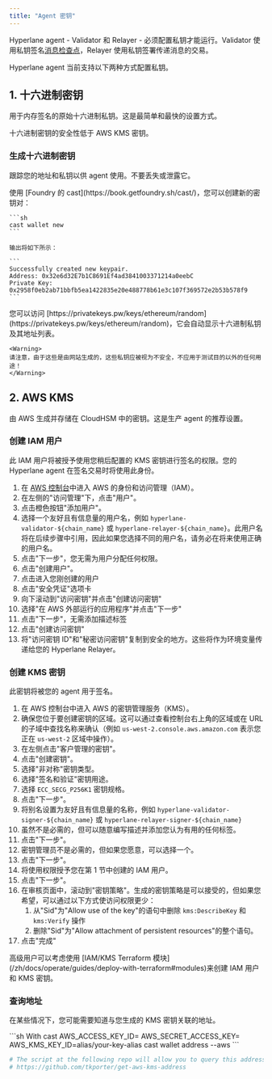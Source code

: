 ```yaml
---
title: "Agent 密钥"
---
```


Hyperlane agent - Validator 和 Relayer - 必须配置私钥才能运行。Validator 使用私钥签名[消息检查点](/zh/docs/resources/glossary#checkpoint)，Relayer 使用私钥签署传递消息的交易。

Hyperlane agent 当前支持以下两种方式配置私钥。

## 1. 十六进制密钥

用于内存签名的原始十六进制私钥。这是最简单和最快的设置方式。

<Warning>十六进制密钥的安全性低于 AWS KMS 密钥。</Warning>

### 生成十六进制密钥

跟踪您的地址和私钥以供 agent 使用。不要丢失或泄露它。

<Tabs>
  <Tab title="Cast CLI">
    使用 [Foundry 的 cast](https://book.getfoundry.sh/cast/)，您可以创建新的密钥对：

    ```sh
    cast wallet new
    ```

    输出将如下所示：

    ```
    Successfully created new keypair.
    Address: 0x32e6d32E7b1C8691Ef4ad3841003371214a0eebC
    Private Key: 0x2958f0eb2ab71bbfb5ea1422835e20e488778b61e3c107f369572e2b53b578f9
    ```

  </Tab>
  <Tab title="使用 privatekeys.pw">
    您可以访问 [https://privatekeys.pw/keys/ethereum/random](https://privatekeys.pw/keys/ethereum/random)，它会自动显示十六进制私钥及其地址列表。

    <Warning>
    请注意，由于这些是由网站生成的，这些私钥应被视为不安全，不应用于测试目的以外的任何用途！
    </Warning>

  </Tab>
</Tabs>

## 2. AWS KMS

由 AWS 生成并存储在 CloudHSM 中的密钥。这是生产 agent 的推荐设置。

### 创建 IAM 用户

此 IAM 用户将被授予使用您稍后配置的 KMS 密钥进行签名的权限。您的 Hyperlane agent 在签名交易时将使用此身份。

1. 在 [AWS 控制台](https://us-east-1.console.aws.amazon.com/iamv2/home)中进入 AWS 的身份和访问管理（IAM）。
2. 在左侧的"访问管理"下，点击"用户"。
3. 点击橙色按钮"添加用户"。
4. 选择一个友好且有信息量的用户名，例如 `hyperlane-validator-${chain_name}` 或 `hyperlane-relayer-${chain_name}`。此用户名将在后续步骤中引用，因此如果您选择不同的用户名，请务必在将来使用正确的用户名。
5. 点击"下一步"，您无需为用户分配任何权限。
6. 点击"创建用户"。
7. 点击进入您刚创建的用户
8. 点击"安全凭证"选项卡
9. 向下滚动到"访问密钥"并点击"创建访问密钥"
10. 选择"在 AWS 外部运行的应用程序"并点击"下一步"
11. 点击"下一步"，无需添加描述标签
12. 点击"创建访问密钥"
13. 将"访问密钥 ID"和"秘密访问密钥"复制到安全的地方。这些将作为环境变量传递给您的 Hyperlane Relayer。

### 创建 KMS 密钥

此密钥将被您的 agent 用于签名。

1. 在 AWS 控制台中进入 AWS 的密钥管理服务（KMS）。
2. 确保您位于要创建密钥的区域。这可以通过查看控制台右上角的区域或在 URL 的子域中查找名称来确认（例如 `us-west-2.console.aws.amazon.com` 表示您正在 `us-west-2` 区域中操作）。
3. 在左侧点击"客户管理的密钥"。
4. 点击"创建密钥"。
5. 选择"非对称"密钥类型。
6. 选择"签名和验证"密钥用途。
7. 选择 `ECC_SECG_P256K1` 密钥规格。
8. 点击"下一步"。
9. 将别名设置为友好且有信息量的名称，例如 `hyperlane-validator-signer-${chain_name}` 或 `hyperlane-relayer-signer-${chain_name}`
10. 虽然不是必需的，但可以随意编写描述并添加您认为有用的任何标签。
11. 点击"下一步"。
12. 密钥管理员不是必需的，但如果您愿意，可以选择一个。
13. 点击"下一步"。
14. 将使用权限授予您在第 1 节中创建的 IAM 用户。
15. 点击"下一步"。
16. 在审核页面中，滚动到"密钥策略"。生成的密钥策略是可以接受的，但如果您希望，可以通过以下方式使访问权限更少：
    1. 从"Sid"为"Allow use of the key"的语句中删除 `kms:DescribeKey` 和 `kms:Verify` 操作
    2. 删除"Sid"为"Allow attachment of persistent resources"的整个语句。
17. 点击"完成"

<Tip>
  高级用户可以考虑使用 [IAM/KMS Terraform 模块](/zh/docs/operate/guides/deploy-with-terraform#modules)来创建 IAM 用户和 KMS 密钥。
</Tip>

### 查询地址

在某些情况下，您可能需要知道与您生成的 KMS 密钥关联的地址。

<CodeGroup>
```sh With cast
AWS_ACCESS_KEY_ID=<redacted> AWS_SECRET_ACCESS_KEY=<redacted> AWS_KMS_KEY_ID=alias/your-key-alias cast wallet address --aws
```

```sh Using a script
# The script at the following repo will allow you to query this address:
# https://github.com/tkporter/get-aws-kms-address
```

</CodeGroup>